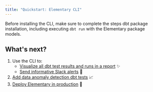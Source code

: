 ```yaml
---
title: "Quickstart: Elementary CLI"
---
```



Before installing the CLI, make sure to complete the steps dbt package installation, including executing `dbt run` with the Elementary package models.

<Accordion title="dbt package installation">

<InstallDbtPackage />

</Accordion>

<AddConnectionProfile />

<ConnectionProfile />

<ProfilePermissions />

<InstallCLI />

## What's next?

1. Use the CLI to:
   - [Visualize all dbt test results and runs in a report](/quickstart/generate-report-ui) ✨
   - [Send informative Slack alerts](/quickstart/send-slack-alerts) 📣
2. [Add data anomaly detection dbt tests](/guides/add-elementary-tests) 📈
3. [Deploy Elementary in production](/deployment-and-configuration/elementary-in-production) 🚀